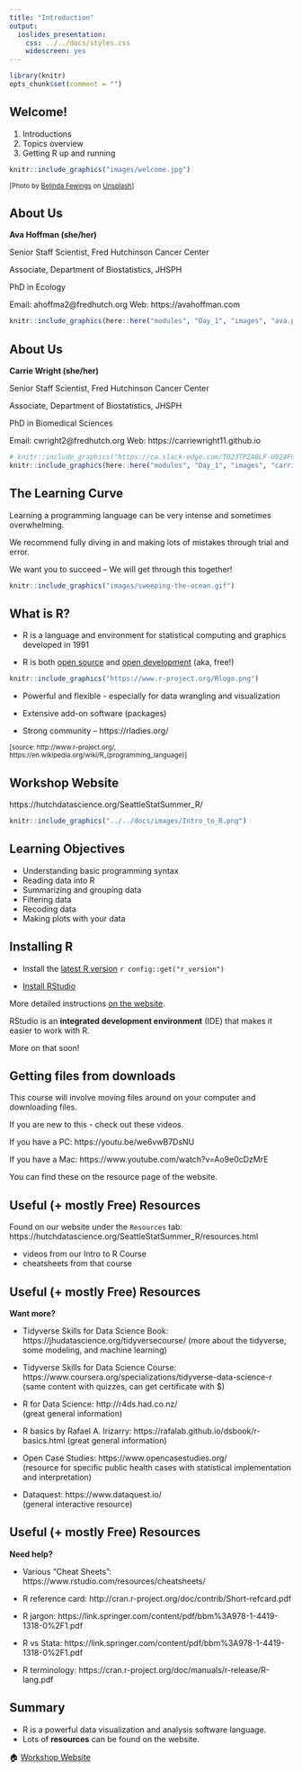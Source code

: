 ```yaml
---
title: "Introduction"
output:
  ioslides_presentation:
    css: ../../docs/styles.css
    widescreen: yes
--- 
```


```r
library(knitr)
opts_chunk$set(comment = "")
```

## Welcome!

1. Introductions
2. Topics overview
3. Getting R up and running


```r
knitr::include_graphics("images/welcome.jpg")
```

<sub>[Photo by <a href="https://unsplash.com/@bel2000a?utm_source=unsplash&utm_medium=referral&utm_content=creditCopyText">Belinda Fewings</a> on <a href="https://unsplash.com/s/photos/welcome?utm_source=unsplash&utm_medium=referral&utm_content=creditCopyText">Unsplash</a>]</sub>
  
## About Us

**Ava Hoffman (she/her)**

Senior Staff Scientist, Fred Hutchinson Cancer Center

Associate, Department of Biostatistics, JHSPH

PhD in Ecology

Email: ahoffma2@fredhutch.org  Web: https://avahoffman.com

```r
knitr::include_graphics(here::here("modules", "Day_1", "images", "ava.png"))
```

## About Us

**Carrie Wright (she/her)** 

Senior Staff Scientist, Fred Hutchinson Cancer Center

Associate, Department of Biostatistics, JHSPH

PhD in Biomedical Sciences

Email: cwright2@fredhutch.org  Web: https://carriewright11.github.io

```r
# knitr::include_graphics("https://ca.slack-edge.com/T023TPZA8LF-U024F9G49S8-9861ddd543db-192")
knitr::include_graphics(here::here("modules", "Day_1", "images", "carrie.png"))
```

## The Learning Curve

Learning a programming language can be very intense and sometimes overwhelming.

We recommend fully diving in and making lots of mistakes through trial and error.

We want you to succeed -- We will get through this together!

```r
knitr::include_graphics("images/sweeping-the-ocean.gif")
```

## What is R?

- R is a language and environment for statistical computing and graphics developed in 1991

- R is both [open source](https://en.wikipedia.org/wiki/Open_source) and [open development](https://en.wikipedia.org/wiki/Open-source_software_development) (aka, free!)

```r
knitr::include_graphics("https://www.r-project.org/Rlogo.png")
```

- Powerful and flexible - especially for data wrangling and visualization

- Extensive add-on software (packages)

- Strong community -- https://rladies.org/

<sub>[source: http://www.r-project.org/, https://en.wikipedia.org/wiki/R_(programming_language)]</sub>

## Workshop Website

https://hutchdatascience.org/SeattleStatSummer_R/

```r
knitr::include_graphics("../../docs/images/Intro_to_R.png")
```

## Learning Objectives

- Understanding basic programming syntax
- Reading data into R
- Summarizing and grouping data
- Filtering data
- Recoding data
- Making plots with your data

## Installing R

* Install the [latest R version](http://cran.r-project.org/) `r config::get("r_version")`

* [Install RStudio](https://www.rstudio.com/products/rstudio/download/)

More detailed instructions [on the website](https://jhudatascience.org/intro_to_r/docs/module_details/day0.html).

RStudio is an **integrated development environment** (IDE) that makes it easier to work with R.

More on that soon!

## Getting files from downloads

This course will involve moving files around on your computer and downloading files.

If you are new to this - check out these videos.

If you have a PC: https://youtu.be/we6vwB7DsNU

If you have a Mac: https://www.youtube.com/watch?v=Ao9e0cDzMrE

You can find these on the resource page of the website.

## Useful (+ mostly Free) Resources

Found on our website under the `Resources` tab:
https://hutchdatascience.org/SeattleStatSummer_R/resources.html

-  videos from our Intro to R Course
-  cheatsheets from that course

## Useful (+ mostly Free) Resources {.small}

**Want more?**  

- Tidyverse Skills for Data Science Book: https://jhudatascience.org/tidyversecourse/ 
(more about the tidyverse, some modeling, and machine learning)

- Tidyverse Skills for Data Science Course: https://www.coursera.org/specializations/tidyverse-data-science-r  
(same content with quizzes, can get certificate with $)

- R for Data Science: http://r4ds.had.co.nz/  
(great general information)

- R basics by Rafael A. Irizarry: https://rafalab.github.io/dsbook/r-basics.html
(great general information)
 
- Open Case Studies: https://www.opencasestudies.org/  
(resource for specific public health cases with statistical implementation and interpretation)

- Dataquest: https://www.dataquest.io/  
(general interactive resource)

## Useful (+ mostly Free) Resources

**Need help?** 

- Various "Cheat Sheets": https://www.rstudio.com/resources/cheatsheets/   

- R reference card: http://cran.r-project.org/doc/contrib/Short-refcard.pdf  

- R jargon: https://link.springer.com/content/pdf/bbm%3A978-1-4419-1318-0%2F1.pdf  

- R vs Stata: https://link.springer.com/content/pdf/bbm%3A978-1-4419-1318-0%2F1.pdf  

- R terminology: https://cran.r-project.org/doc/manuals/r-release/R-lang.pdf

## Summary

- R is a powerful data visualization and analysis software language.
- Lots of **resources** can be found on the website.

🏠 [Workshop Website](https://hutchdatascience.org/SeattleStatSummer_R/)
